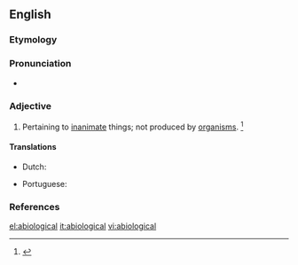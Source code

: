 ==English==

===Etymology===
{{prefix|a|biological|t1=without|t2=relating to life|lang=en}}

===Pronunciation===
* {{a|US}} {{IPA|/ˌeɪ.baɪ.əˈlɑdʒ.ɪ.kl̩/|/ˌeɪ.baɪ.əˈlɑdʒ.ə.kl̩/|lang=en}}

===Adjective===
{{en-adj|-}}

# {{lb|en|biology}} Pertaining to [[inanimate]] things; not produced by [[organism]]s. {{defdate|Mid 19<sup>th</sup> century.}}<ref>{{R:SOED5|page=4}}</ref>

====Translations====
{{trans-top|pertaining to inanimate things}}
* Dutch: {{t|nl|niet-biologisch}}
{{trans-mid}}
* Portuguese: {{t|pt|abiológico}}
{{trans-bottom}}

===References===
<references/>

[[el:abiological]]
[[it:abiological]]
[[vi:abiological]]
